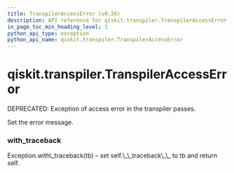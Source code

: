 ```yaml
---
title: TranspilerAccessError (v0.26)
description: API reference for qiskit.transpiler.TranspilerAccessError in qiskit v0.26
in_page_toc_min_heading_level: 1
python_api_type: exception
python_api_name: qiskit.transpiler.TranspilerAccessError
---
```


<span id="qiskit-transpiler-transpileraccesserror" />

# qiskit.transpiler.TranspilerAccessError

<Class id="qiskit.transpiler.TranspilerAccessError" isDedicatedPage={true} github="https://github.com/qiskit/qiskit/tree/stable/0.17/qiskit/transpiler/exceptions.py" signature="TranspilerAccessError(*message)" modifiers="exception">
  DEPRECATED: Exception of access error in the transpiler passes.

  Set the error message.

  ### with\_traceback

  <Function id="qiskit.transpiler.TranspilerAccessError.with_traceback" signature="with_traceback()">
    Exception.with\_traceback(tb) – set self.\_\_traceback\_\_ to tb and return self.
  </Function>
</Class>

